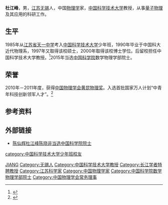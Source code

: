'''杜江峰'''{{BD|1969年|6月}}，男，[[江苏|江苏]][[无锡|无锡]]人，中国[[物理学|物理学]]家，[[中国科学技术大学|中国科学技术大学]]教授，从事[[量子物理|量子物理]]及其应用的科研工作。

== 生平 ==
1985年从[[江苏省天一中学|江苏省天一中学]]考入[[中国科学技术大学|中国科学技术大学]]少年班，1990年毕业于中国科大近代物理系，1997年又取得该校硕士，2000年取得该校博士学位。后留校担任中国科学技术大学教授。<ref >{{cite web |url=http://casad.cas.cn/aca/372/sxwlxb-201512-t20151224_4502100.html |language= |title=杜江峰 |publisher=中国科学院 |date= |accessdate=2016-09 |archive-date=2018-08-11 |archive-url=https://web.archive.org/web/20180811013540/http://www.casad.cas.cn/aca/372/sxwlxb-201512-t20151224_4502100.html |dead-url=no }}</ref>2015年当选[[中国科学院|中国科学院]]数学物理学部院士。

== 荣誉 ==
2010年－2011年度，获得[[中国物理学会|中国物理学会]][[黄昆物理奖|黄昆物理奖]]。入选首批国家万人计划“中青年科技创新领军人才”。<ref>{{cite web|url=http://hr.ustc.edu.cn/cn/shizi.aspx?infoid=635474386767812206&infotypeid=841300015156250016|title=杜江峰简介>>中国科学技术大学|publisher=中国科学技术大学官网}}</ref>

== 参考资料 ==
{{reflist}}

== 外部链接 ==
* [https://web.archive.org/web/20160924183633/http://news.ustc.edu.cn/xwbl/201512/t20151207_231557.html 陈仙辉杜江峰陈晓非当选中国科学院院士]
{{2007年度“长江学者奖励计划”特聘教授}}
{{中国科学院数学物理学部院士}}
{{Navboxes 
| title  = 杜江峰在[[中国物理学会|中国物理学会]]的职务
| list1  =
{{中国物理学会第十一届理事会}}
{{中国物理学会第十二届理事会}}
}}

{{Authority control}}
{{DEFAULTSORT:DU杜}}
[[Category:杜姓|JIANG]]
[[Category:无锡人|Category:无锡人]]
[[category:中国科学技术大学少年班校友|category:中国科学技术大学少年班校友]]
[[Category:中国科学技术大学教授|Category:中国科学技术大学教授]]
[[Category:长江学者特聘教授|Category:长江学者特聘教授]]
[[Category:江苏科学家|Category:江苏科学家]]
[[Category:中国物理学家|Category:中国物理学家]]
[[Category:中国科学院数学物理学部院士|Category:中国科学院数学物理学部院士]]
[[Category:中国物理学会常务理事|Category:中国物理学会常务理事]]